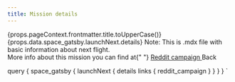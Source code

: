 ```yaml
---
title: Mission details
---
```



<Layout>
  <Grid container>
    <Grid item={true} sm={2} xs={1} />
    <Grid item={true} sm={8} xs={10}>
      <Typography gutterBottom variant="h2" />
      <Typography gutterBottom variant="h3">
        {props.pageContext.frontmatter.title.toUpperCase()}
      </Typography>
      <Typography gutterBottom variant="body1">
        {props.data.space_gatsby.launchNext.details}
      </Typography>
      <Typography variant="caption">Note:</Typography>
      <Typography gutterBottom variant="body1">
        This is .mdx file with basic information about next flight.
        <br />
        More info about this mission you can find at{" "}
        <a
          target="_blank"
          rel="noopener noreferrer"
          href={props.data.space_gatsby.launchNext.links.reddit_campaign}
        >
          Reddit campaign
        </a>
      </Typography>
      <BackButton>
        <Link to="/">Back</Link>
      </BackButton>
      <Typography gutterBottom variant="h2" />
    </Grid>
    <Grid item={true} sm={2} xs={1} />
  </Grid>
</Layout>

  query {
    space_gatsby {
      launchNext {
        details
        links {
          reddit_campaign
        }
      }
    }
  }
`
